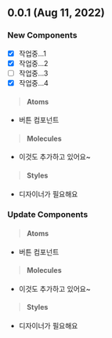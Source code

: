 
<Meta title="VASES-DOCS/ChangeLog" />

## 0.0.1 (Aug 11, 2022)

### New Components

- [x] 작업중...1
- [x] 작업중...2
- [ ] 작업중...3
- [x] 작업중...4

> #### Atoms

- 버튼 컴포넌트

> #### Molecules

- 이것도 추가하고 있어요~

> #### Styles

- 디자이너가 필요해요

### Update Components

> #### Atoms

- 버튼 컴포넌트

> #### Molecules

- 이것도 추가하고 있어요~

> #### Styles

- 디자이너가 필요해요
